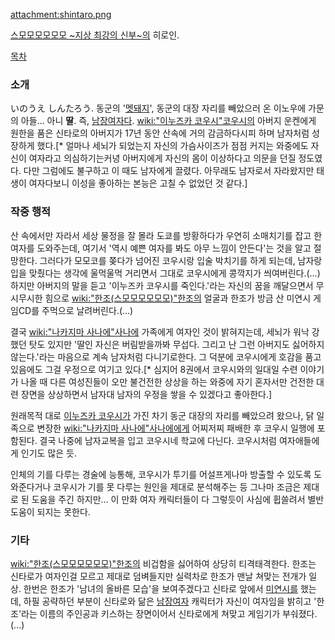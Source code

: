 attachment:shintaro.png

[[스모모모모모모 ~지상 최강의 신부~]]의 히로인.

[[목차]]
=== 소개 ===
いのうえ しんたろう. 동군의 '[[멧돼지]]', 동군의 대장 자리를 빼았으러 온 이노우에 가문의 아들… 아니 '''딸'''. 즉, [[남장여자]]다. [[wiki:"이누즈카 코우시"코우시]]의 아버지 운켄에게 원한을 품은 신타로의 아버지가 17년 동안 산속에 거의 감금하다시피 하며 남자처럼 성장하게 했다.[* 얼마나 세뇌가 되었는지 자신의 가슴사이즈가 점점 커지는 와중에도 자신이 여자라고 의심하기는커녕 아버지에게 자신의 몸이 이상하다고 의문을 던질 정도였다. 다만 그럼에도 불구하고 이 때도 남자에게 끌렸다. 아무래도 남자로서 자라왔지만 태생이 여자다보니 이성을 좋아하는 본능은 고칠 수 없었던 것 같다.]

=== 작중 행적 ===
산 속에서만 자라서 세상 물정을 잘 몰라 도쿄를 방황하다가 우연히 소매치기를 잡고 한 여자를 도와주는데, 여기서 '역시 예쁜 여자를 봐도 아무 느낌이 안든다'는 것을 알고 절망한다. 그러다가 모모코를 쫒다가 넘어진 코우시랑 입술 박치기를 하게 되는데, 남자랑 입을 맞췄다는 생각에 울먹울먹 거리면서 그대로 코우시에게 콩깍지가 씌여버린다.(...) 하지만 아버지의 말을 듣고 '이누즈카 코우시를 죽인다.'라는 자신의 꿈을 깨달으면서 무시무시한 힘으로 [[wiki:"한조(스모모모모모모)"한조]]의 얼굴과 한조가 방금 산 미연시 게임CD를 주먹으로 날려버린다.(...)

결국 [[wiki:"나카지마 사나에"사나에]] 가족에게 여자인 것이 밝혀지는데, 세뇌가 워낙 강했던 탓도 있지만 '딸인 자신은 버림받을까봐 무섭다. 그리고 난 그런 아버지도 싫어하지 않는다.'라는 마음으로 계속 남자처럼 다니기로한다. 그 덕분에 코우시에게 호감을 품고 있음에도 그걸 우정으로 여기고 있다.[* 심지어 8권에서 코우시와의 일대일 수련 이야기가 나올 때 다른 여성진들이 오만 불건전한 상상을 하는 와중에 자기 혼자서만 건전한 대련 장면을 상상하면서 남자대 남자의 우정을 쌓을 수 있겠다고 좋아한다.]

원래목적 대로 [[이누즈카 코우시]]가 가진 차기 동군 대장의 자리를 빼았으려 왔으나, 닭 일족으로 변장한 [[wiki:"나카지마 사나에"사나에]]에게 어찌저찌 패배한 후 코우시 일행에 포함된다. 결국 나중에 남자교복을 입고 코우시네 학교에 다닌다. 코우시처럼 여자애들에게 인기도 많은 듯.

인체의 기를 다루는 경술에 능통해, 코우시가 투기를 어설프게나마 방출할 수 있도록 도와준다거나 코우시가 기를 못 다루는 원인을 제대로 분석해주는 등 그나마 조금은 제대로 된 도움을 주긴 하지만… 이 만화 여자 캐릭터들이 다 그렇듯이 사심에 휩쓸려서 별반 도움이 되지는 못한다.
=== 기타 ===
[[wiki:"한조(스모모모모모모)"한조]]의 비겁함을 싫어하여 상당히 티격태격한다. 한조는 신타로가 여자인걸 모르고 제대로 덤벼들지만 실력차로 한조가 맨날 쳐맞는 전개가 일상. 한번은 한조가 '남녀의 올바른 모습'을 보여주겠다고 신타로 앞에서 [[미연시]]를 했는데, 하필 공략하던 부분이 신타로와 닮은 [[남장여자]] 캐릭터가 자신이 여자임을 밝히고 '한조'라는 이름의 주인공과 키스하는 장면이어서 신타로에게 쳐맞고 게임기가 부숴졌다.(...)
